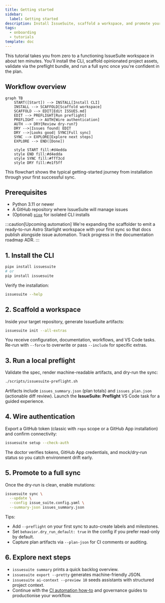 ```yaml
---
title: Getting started
sidebar:
  label: Getting started
description: Install IssueSuite, scaffold a workspace, and promote your first deterministic GitHub Issues sync.
tags:
  - onboarding
  - tutorials
template: doc
---
```


This tutorial takes you from zero to a functioning IssueSuite workspace in about ten minutes. You'll install the CLI, scaffold opinionated project assets, validate via the preflight bundle, and run a full sync once you're confident in the plan.

## Workflow overview

```mermaid
graph TB
    START([Start]) --> INSTALL[Install CLI]
    INSTALL --> SCAFFOLD[Scaffold workspace]
    SCAFFOLD --> EDIT[Edit ISSUES.md]
    EDIT --> PREFLIGHT[Run preflight]
    PREFLIGHT --> AUTH[Wire authentication]
    AUTH --> DRY{Review dry-run?}
    DRY -->|Issues found| EDIT
    DRY -->|Looks good| SYNC[Full sync]
    SYNC --> EXPLORE[Explore next steps]
    EXPLORE --> END([Done])
    
    style START fill:#d4edda
    style END fill:#d4edda
    style SYNC fill:#fff3cd
    style DRY fill:#e1f5ff
```

This flowchart shows the typical getting-started journey from installation through your first successful sync.

## Prerequisites

- Python 3.11 or newer
- A GitHub repository where IssueSuite will manage issues
- (Optional) [`pipx`](https://pypa.github.io/pipx/) for isolated CLI installs

:::caution[Upcoming automation]
We're expanding the scaffolder to emit a ready-to-run Astro Starlight workspace with your first sync so that docs publish alongside issue automation. Track progress in the documentation roadmap ADR.
:::

## 1. Install the CLI

```bash
pipx install issuesuite
# or
pip install issuesuite
```

Verify the installation:

```bash
issuesuite --help
```

## 2. Scaffold a workspace

Inside your target repository, generate IssueSuite artifacts:

```bash
issuesuite init --all-extras
```

You receive configuration, documentation, workflows, and VS Code tasks. Re-run with `--force` to overwrite or pass `--include` for specific extras.

## 3. Run a local preflight

Validate the spec, render machine-readable artifacts, and dry-run the sync:

```bash
./scripts/issuesuite-preflight.sh
```

Artifacts include `issues_summary.json` (plan totals) and `issues_plan.json` (actionable diff review). Launch the **IssueSuite: Preflight** VS Code task for a guided experience.

## 4. Wire authentication

Export a GitHub token (classic with `repo` scope or a GitHub App installation) and confirm connectivity:

```bash
issuesuite setup --check-auth
```

The doctor verifies tokens, GitHub App credentials, and mock/dry-run status so you catch environment drift early.

## 5. Promote to a full sync

Once the dry-run is clean, enable mutations:

```bash
issuesuite sync \
  --update \
  --config issue_suite.config.yaml \
  --summary-json issues_summary.json
```

Tips:

- Add `--preflight` on your first sync to auto-create labels and milestones.
- Set `behavior.dry_run_default: true` in the config if you prefer read-only by default.
- Capture plan artifacts via `--plan-json` for CI comments or auditing.

## 6. Explore next steps

- `issuesuite summary` prints a quick backlog overview.
- `issuesuite export --pretty` generates machine-friendly JSON.
- `issuesuite ai-context --preview 10` seeds assistants with structured project context.
- Continue with the [CI automation how-to](../how-to/automation-ci) and governance guides to productionise your workflow.
